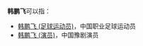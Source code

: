 '''韩鹏飞'''可以指：

* [[韩鹏飞_(足球运动员)|韩鹏飞 (足球运动员)]]，中国职业足球运动员
* [[韩鹏飞_(演员)|韩鹏飞 (演员)]]，中国豫剧演员

{{消歧义|Cat=三字韩姓人名消歧义}}